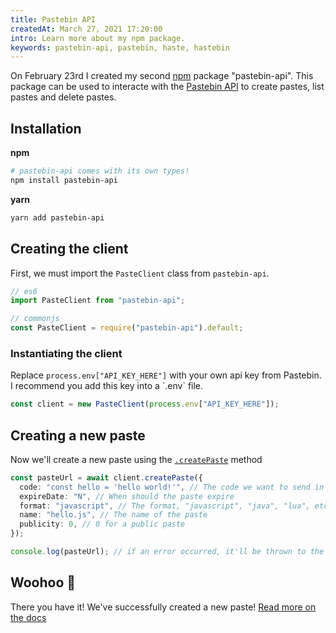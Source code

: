 ```yaml
---
title: Pastebin API
createdAt: March 27, 2021 17:20:00
intro: Learn more about my npm package.
keywords: pastebin-api, pastebin, haste, hastebin
---
```


On February 23rd I created my second [npm](https://npmjs.com) package "pastebin-api".
This package can be used to interacte with the [Pastebin API](https://pastebin.com/doc_api) to create pastes, list pastes and delete pastes.

## Installation

**npm**

```bash
# pastebin-api comes with its own types!
npm install pastebin-api
```

**yarn**

```bash
yarn add pastebin-api
```

## Creating the client

First, we must import the `PasteClient` class from `pastebin-api`.

```typescript:src/index.ts
// es6
import PasteClient from "pastebin-api";

// commonjs
const PasteClient = require("pastebin-api").default;
```

### Instantiating the client

<Info>
  Replace <code>process.env["API_KEY_HERE"]</code> with your own api key from Pastebin. I recommend
  you add this key into a `.env` file.
</Info>

```typescript:src/index.ts
const client = new PasteClient(process.env["API_KEY_HERE"]);
```

## Creating a new paste

Now we'll create a new paste using the [`.createPaste`](https://github.com/Dev-CasperTheGhost/pastebin-api/blob/main/docs/README.md#create-a-paste) method

```typescript:src/index.ts
const pasteUrl = await client.createPaste({
  code: "const hello = 'hello world!'", // The code we want to send in the Paste
  expireDate: "N", // When should the paste expire
  format: "javascript", // The format, "javascript", "java", "lua", etc
  name: "hello.js", // The name of the paste
  publicity: 0, // 0 for a public paste
});

console.log(pasteUrl); // if an error occurred, it'll be thrown to the console.
```

## Woohoo 🎉

There you have it! We've successfully created a new paste! [Read more on the docs](https://github.com/Dev-CasperTheGhost/pastebin-api/blob/main/docs/README.md)
